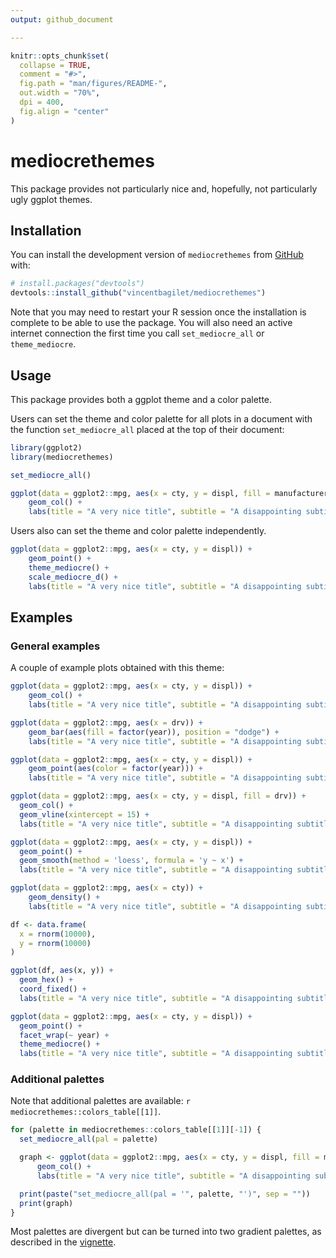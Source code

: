 ```yaml
---
output: github_document

---
```


<!-- README.md is generated from README.Rmd. Please edit that file -->

```r
knitr::opts_chunk$set(
  collapse = TRUE,
  comment = "#>",
  fig.path = "man/figures/README-",
  out.width = "70%",
  dpi = 400,
  fig.align = "center"
)
```

# mediocrethemes

<!-- badges: start -->
<!-- badges: end -->

This package provides not particularly nice and, hopefully, not particularly ugly ggplot themes.

## Installation

You can install the development version of `mediocrethemes` from [GitHub](https://github.com/vincentbagilet/mediocrethemes) with:

```r
# install.packages("devtools")
devtools::install_github("vincentbagilet/mediocrethemes")
```

Note that you may need to restart your R session once the installation is complete to be able to use the package. You will also need an active internet connection the first time you call `set_mediocre_all` or `theme_mediocre`.

## Usage

This package provides both a ggplot theme and a color palette.

Users can set the theme and color palette for all plots in a document with the function `set_mediocre_all` placed at the top of their document:

```r
library(ggplot2)
library(mediocrethemes)

set_mediocre_all()

ggplot(data = ggplot2::mpg, aes(x = cty, y = displ, fill = manufacturer)) +
    geom_col() +
    labs(title = "A very nice title", subtitle = "A disappointing subtitle")
```

Users also can set the theme and color palette independently.

```r
ggplot(data = ggplot2::mpg, aes(x = cty, y = displ)) +
    geom_point() +
    theme_mediocre() +
    scale_mediocre_d() +
    labs(title = "A very nice title", subtitle = "A disappointing subtitle")
```

## Examples

### General examples

A couple of example plots obtained with this theme:

```r
ggplot(data = ggplot2::mpg, aes(x = cty, y = displ)) +
    geom_col() +
    labs(title = "A very nice title", subtitle = "A disappointing subtitle")

ggplot(data = ggplot2::mpg, aes(x = drv)) +
    geom_bar(aes(fill = factor(year)), position = "dodge") +
    labs(title = "A very nice title", subtitle = "A disappointing subtitle")

ggplot(data = ggplot2::mpg, aes(x = cty, y = displ)) +
    geom_point(aes(color = factor(year))) +
    labs(title = "A very nice title", subtitle = "A disappointing subtitle")

ggplot(data = ggplot2::mpg, aes(x = cty, y = displ, fill = drv)) +
  geom_col() +
  geom_vline(xintercept = 15) +
  labs(title = "A very nice title", subtitle = "A disappointing subtitle")

ggplot(data = ggplot2::mpg, aes(x = cty, y = displ)) +
  geom_point() +
  geom_smooth(method = 'loess', formula = 'y ~ x') +
  labs(title = "A very nice title", subtitle = "A disappointing subtitle")

ggplot(data = ggplot2::mpg, aes(x = cty)) +
    geom_density() +
    labs(title = "A very nice title", subtitle = "A disappointing subtitle")

df <- data.frame(
  x = rnorm(10000),
  y = rnorm(10000)
)

ggplot(df, aes(x, y)) +
  geom_hex() +
  coord_fixed() +
  labs(title = "A very nice title", subtitle = "A disappointing subtitle")

ggplot(data = ggplot2::mpg, aes(x = cty, y = displ)) +
  geom_point() +
  facet_wrap(~ year) +
  theme_mediocre() +
  labs(title = "A very nice title", subtitle = "A disappointing subtitle") 
```

### Additional palettes

Note that additional palettes are available: `r mediocrethemes::colors_table[[1]]`.

```r
for (palette in mediocrethemes::colors_table[[1]][-1]) {
  set_mediocre_all(pal = palette)

  graph <- ggplot(data = ggplot2::mpg, aes(x = cty, y = displ, fill = manufacturer)) +
      geom_col() +
      labs(title = "A very nice title", subtitle = "A disappointing subtitle")

  print(paste("set_mediocre_all(pal = '", palette, "')", sep = ""))
  print(graph)
}
```

Most palettes are divergent but can be turned into two gradient palettes, as described in the [vignette](mediocrethemes.html).

